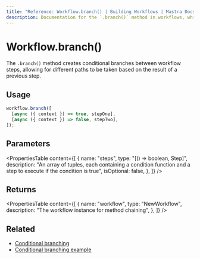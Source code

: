 ```yaml
---
title: "Reference: Workflow.branch() | Building Workflows | Mastra Docs"
description: Documentation for the `.branch()` method in workflows, which creates conditional branches between steps.
---
```


# Workflow.branch()

The `.branch()` method creates conditional branches between workflow steps, allowing for different paths to be taken based on the result of a previous step.

## Usage

```typescript
workflow.branch([
  [async ({ context }) => true, stepOne],
  [async ({ context }) => false, stepTwo],
]);
```

## Parameters

<PropertiesTable
  content={[
    {
      name: "steps",
      type: "[() => boolean, Step]",
      description: "An array of tuples, each containing a condition function and a step to execute if the condition is true",
      isOptional: false,
    },
  ]}
/>

## Returns

<PropertiesTable
  content={[
    {
      name: "workflow",
      type: "NewWorkflow",
      description: "The workflow instance for method chaining",
    },
  ]}
/>


## Related

- [Conditional branching](../../docs/workflows/flow-control.mdx#conditional-branching)
- [Conditional branching example](../../examples/workflows/conditional-branching.mdx)